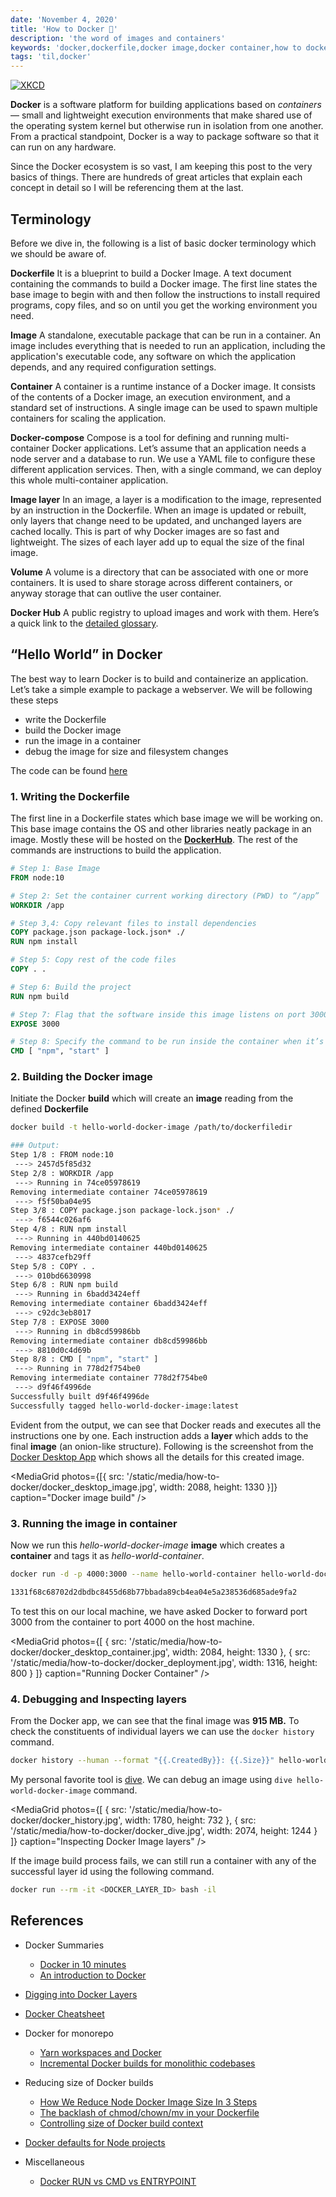 ```yaml
---
date: 'November 4, 2020'
title: 'How to Docker 🐋'
description: 'the word of images and containers'
keywords: 'docker,dockerfile,docker image,docker container,how to docker'
tags: 'til,docker'
---
```



[![XKCD](https://imgs.xkcd.com/comics/containers_2x.png)](https://xkcd.com/1988/)

**Docker** is a software platform for building applications based on _containers_ — small and lightweight execution environments that make shared use of the operating system kernel but otherwise run in isolation from one another. From a practical standpoint, Docker is a way to package software so that it can run on any hardware.

Since the Docker ecosystem is so vast, I am keeping this post to the very basics of things. There are hundreds of great articles that explain each concept in detail so I will be referencing them at the last.

## Terminology

Before we dive in, the following is a list of basic docker terminology which we should be aware of.

**Dockerfile**
It is a blueprint to build a Docker Image. A text document containing the commands to build a Docker image. The first line states the base image to begin with and then follow the instructions to install required programs, copy files, and so on until you get the working environment you need.

**Image**
A standalone, executable package that can be run in a container. An image includes everything that is needed to run an application, including the application's executable code, any software on which the application depends, and any required configuration settings.

**Container**
A container is a runtime instance of a Docker image. It consists of the contents of a Docker image, an execution environment, and a standard set of instructions. A single image can be used to spawn multiple containers for scaling the application.

**Docker-compose**
Compose is a tool for defining and running multi-container Docker applications. Let’s assume that an application needs a node server and a database to run. We use a YAML file to configure these different application services. Then, with a single command, we can deploy this whole multi-container application.

**Image layer**
In an image, a layer is a modification to the image, represented by an instruction in the Dockerfile. When an image is updated or rebuilt, only layers that change need to be updated, and unchanged layers are cached locally. This is part of why Docker images are so fast and lightweight. The sizes of each layer add up to equal the size of the final image.

**Volume**
A volume is a directory that can be associated with one or more containers. It is used to share storage across different containers, or anyway storage that can outlive the user container.

**Docker Hub**
A public registry to upload images and work with them. Here’s a quick link to the [detailed glossary](https://docs.docker.com/glossary/).

## “Hello World” in Docker

The best way to learn Docker is to build and containerize an application. Let’s take a simple example to package a webserver. We will be following these steps

- write the Dockerfile
- build the Docker image
- run the image in a container
- debug the image for size and filesystem changes

The code can be found [here](https://github.com/yashatgit/docker-hello-world)

### 1. Writing the Dockerfile

The first line in a Dockerfile states which base image we will be working on. This base image contains the OS and other libraries neatly package in an image. Mostly these will be hosted on the [**DockerHub**](https://hub.docker.com/search?q=&type=image&category=base).
The rest of the commands are instructions to build the application.

```Dockerfile
# Step 1: Base Image
FROM node:10

# Step 2: Set the container current working directory (PWD) to “/app”
WORKDIR /app

# Step 3,4: Copy relevant files to install dependencies
COPY package.json package-lock.json* ./
RUN npm install

# Step 5: Copy rest of the code files
COPY . .

# Step 6: Build the project
RUN npm build

# Step 7: Flag that the software inside this image listens on port 3000
EXPOSE 3000

# Step 8: Specify the command to be run inside the container when it’s started
CMD [ "npm", "start" ]
```

### 2. Building the Docker image

Initiate the Docker **build** which will create an **image** reading from the defined **Dockerfile**

```bash
docker build -t hello-world-docker-image /path/to/dockerfiledir

### Output:
Step 1/8 : FROM node:10
 ---> 2457d5f85d32
Step 2/8 : WORKDIR /app
 ---> Running in 74ce05978619
Removing intermediate container 74ce05978619
 ---> f5f50ba04e95
Step 3/8 : COPY package.json package-lock.json* ./
 ---> f6544c026af6
Step 4/8 : RUN npm install
 ---> Running in 440bd0140625
Removing intermediate container 440bd0140625
 ---> 4837cefb29ff
Step 5/8 : COPY . .
 ---> 010bd6630998
Step 6/8 : RUN npm build
 ---> Running in 6badd3424eff
Removing intermediate container 6badd3424eff
 ---> c92dc3eb8017
Step 7/8 : EXPOSE 3000
 ---> Running in db8cd59986bb
Removing intermediate container db8cd59986bb
 ---> 8810d0c4d69b
Step 8/8 : CMD [ "npm", "start" ]
 ---> Running in 778d2f754be0
Removing intermediate container 778d2f754be0
 ---> d9f46f4996de
Successfully built d9f46f4996de
Successfully tagged hello-world-docker-image:latest
```

Evident from the output, we can see that Docker reads and executes all the instructions one by one. Each instruction adds a **layer** which adds to the final **image** (an onion-like structure).
Following is the screenshot from the [Docker Desktop App](https://www.docker.com/products/docker-desktop) which shows all the details for this created image.

<MediaGrid
  photos={[{ src: '/static/media/how-to-docker/docker_desktop_image.jpg', width: 2088, height: 1330 }]}
  caption="Docker image build"
/>

### 3. Running the image in container

Now we run this _hello-world-docker-image_ **image** which creates a **container** and tags it as _hello-world-container_.

```bash
docker run -d -p 4000:3000 --name hello-world-container hello-world-docker-image

1331f68c68702d2dbdbc8455d68b77bbada89cb4ea04e5a238536d685ade9fa2
```

To test this on our local machine, we have asked Docker to forward port 3000 from the container to port 4000 on the host machine.

<MediaGrid
  photos={[
    { src: '/static/media/how-to-docker/docker_desktop_container.jpg', width: 2084, height: 1330 },
    { src: '/static/media/how-to-docker/docker_deployment.jpg', width: 1316, height: 800 }
  ]}
  caption="Running Docker Container"
/>

### 4. Debugging and Inspecting layers

From the Docker app, we can see that the final image was **915 MB.** To check the constituents of individual layers we can use the `docker history` command.

```bash
docker history --human --format "{{.CreatedBy}}: {{.Size}}" hello-world-docker-image
```

My personal favorite tool is [dive](https://github.com/wagoodman/dive). We can debug an image using `dive hello-world-docker-image` command.

<MediaGrid
  photos={[
    { src: '/static/media/how-to-docker/docker_history.jpg', width: 1780, height: 732 },
    { src: '/static/media/how-to-docker/docker_dive.jpg', width: 2074, height: 1244 }
  ]}
  caption="Inspecting Docker Image layers"
/>

If the image build process fails, we can still run a container with any of the successful layer id using the following command.

```bash
docker run --rm -it <DOCKER_LAYER_ID> bash -il
```

## References


- Docker Summaries
  - [Docker in 10 minutes](https://www.youtube.com/watch?v=gAkwW2tuIqE&&)
  - [An introduction to Docker](https://lettieri.iet.unipi.it/virtualization/2018/20181220-Docker-seminar.pdf)
- [Digging into Docker Layers](https://medium.com/@jessgreb01/digging-into-docker-layers-c22f948ed612)
- [Docker Cheatsheet](https://groupe-sii.github.io/cheat-sheets/docker/index.html)

- Docker for monorepo

  - [Yarn workspaces and Docker](https://medium.com/@xfor/yarn-workspaces-and-docker-39e30402b69b)
  - [Incremental Docker builds for monolithic codebases](https://cjolowicz.github.io/posts/incremental-docker-builds-for-monolithic-codebases/)

- Reducing size of Docker builds

  - [How We Reduce Node Docker Image Size In 3 Steps](https://medium.com/trendyol-tech/how-we-reduce-node-docker-image-size-in-3-steps-ff2762b51d5a)
  - [The backlash of chmod/chown/mv in your Dockerfile](https://medium.com/@lmakarov/the-backlash-of-chmod-chown-mv-in-your-Dockerfile-f12fe08c0b55)
  - [Controlling size of Docker build context](https://stackoverflow.com/questions/26600769/build-context-for-docker-image-very-large)

- [Docker defaults for Node projects](https://github.com/BretFisher/node-docker-good-defaults/blob/69c923bc64/Dockerfile)

- Miscellaneous
  - [Docker RUN vs CMD vs ENTRYPOINT](https://goinbigdata.com/docker-run-vs-cmd-vs-entrypoint/)
